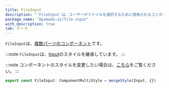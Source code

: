 ```yaml
---
title: FileInput
description: "`FileInput`は、ユーザーがファイルを選択するために使用されるコンポーネントです。"
package_name: "@yamada-ui/file-input"
with_description: true
tab: テーマ
---
```


`FileInput`は、[複数パーツのコンポーネント](/styled-system/theming/component-style#複数パーツのコンポーネント)です。

:::note
`FileInput`は、[Input](/components/forms/input)のスタイルを継承しています。
:::

:::note
コンポーネントのスタイルを変更したい場合は、[こちら](/styled-system/theming/customize-theme#コンポーネントのスタイルを変更する)をご覧ください。
:::

```ts
export const FileInput: ComponentMultiStyle = mergeStyle(Input, {})
```
